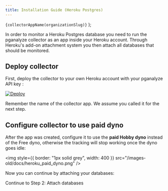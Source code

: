 ```yaml
---
title: Installation Guide (Heroku Postgres)
---
```




  <code>{collectorAppName(organizationSlug)}</code>
);

In order to monitor a Heroku Postgres database you need to run the pganalyze
collector as an app inside your Heroku account. Through Heroku's add-on attachment system you then attach all databases that should be monitored.

## Deploy collector

First, deploy the collector to your own Heroku account with your pganalyze API key <APIKey apiKey={props.apiKey} />:

<p>
  <a
    href={`https://heroku.com/deploy?template=https://github.com/pganalyze/collector&env[PGA_API_KEY]=${props.apiKey}`}
    target="_blank"
  >
    <img
      src="https://www.herokucdn.com/deploy/button.svg"
      alt="Deploy"
      style={{ border: "none" }}
    />
  </a>
</p>

Remember the name of the collector app. We assume you called it <CollectorApp organizationSlug={props.organizationSlug} /> for the next step.

## Configure collector to use paid dyno

After the app was created, configure it to use the **paid Hobby dyno** instead of the Free dyno, otherwise the tracking will stop working once the dyno goes idle:

<img
  style={{ border: "1px solid grey", width: 400 }}
  src="/images-old/docs/heroku_paid_dyno.png"
/>

Now you can continue by attaching your databases:

<Link className="btn btn-success" to="02_attach_databases">
  Continue to Step 2: Attach databases
</Link>
